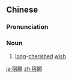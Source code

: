 ==Chinese==
{{zh-forms|s=宿愿}}

===Pronunciation===
{{zh-pron
|m=sùyuàn
|c=suk1 jyun6
|mn=qz,xm,zz:siok-goān/xm,zz:sok-goān
|cat=n
}}

===Noun===
{{zh-noun}}

# [[long]]-[[cherished]] [[wish]]

[[ja:宿願]]
[[zh:宿願]]